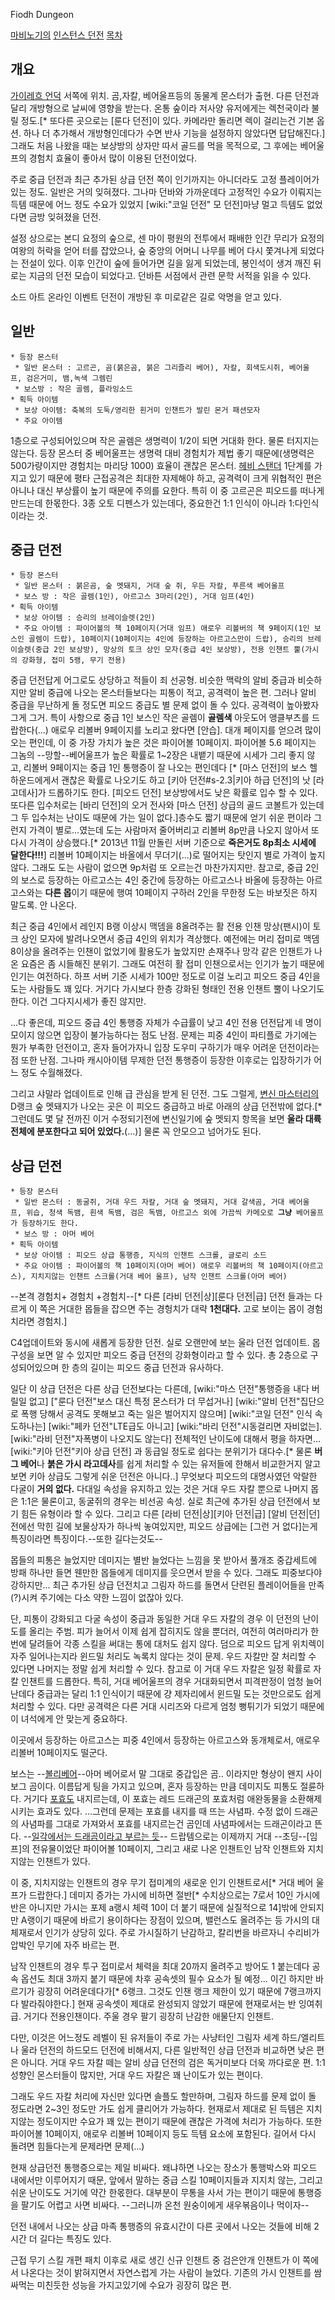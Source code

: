 Fiodh Dungeon

[[마비노기]]의 [[인스턴스 던전]]
[[목차]]

== 개요 ==
[[가이레흐 언덕]] 서쪽에 위치.  곰,자칼, 베어울프등의 동물계 몬스터가 출현. 다른 던전과 달리 개방형으로 날씨에 영향을 받는다. 온통 숲이라 저사양 유저에게는 렉천국이라 불릴 정도.[* 또다른 곳으로는 [룬다 던전]이 있다. 카메라만 돌리면 렉이 걸리는건 기본 옵션. 하나 더 추가해서 개방형인데다가 수면 반사 기능을 설정하지 않았다면 답답해진다.] 그래도 처음 나왔을 때는 보상방의 상자만 따서 골드를 먹을 목적으로, 그 후에는 베어울프의 경험치 효율이 좋아서 많이 이용된 던전이었다. 

주로 중급 던전과 최근 추가된 상급 던전 쪽이 인기까지는 아니더라도 고정 플레이어가 있는 정도. 일반은 거의 잊혀졌다. 그나마 던바와 가까운데다 고정적인 수요가 이뤄지는 득템 때문에 어느 정도 수요가 있었지 [wiki:"코일 던전" 모 던전]마냥 멀고 득템도 없었다면 금방 잊혀졌을 던전.

설정 상으로는 본디 요정의 숲으로, 센 마이 평원의 전투에서 패배한 인간 무리가 요정의 여왕의 허락을 얻어 터를 잡았으나, 숲 중앙의 어머니 나무를 베어 다시 쫓겨나게 되었다는 전설이 있다. 이후 인간이 숲에 들어가면 길을 잃게 되었는데, 봉인석이 생겨 깨진 뒤로는 지금의 던전 모습이 되었다고. 던바튼 서점에서 관련 문학 서적을 읽을 수 있다.

소드 아트 온라인 이벤트 던전이 개방된 후 미로같은 길로 악명을 얻고 있다.
== 일반 ==
 * 등장 몬스터 
  * 일반 몬스터 : 고르곤, 곰(붉은곰, 붉은 그리즐리 베어), 자칼, 회색도시쥐, 베어울프, 검은거미, 뱀,녹색 그렘린
  * 보스방 : 작은 골렘, 플라잉소드
 * 획득 아이템
  * 보상 아이템: 축복의 도둑/영리한 흰거미 인챈트가 발린 몬거 패션모자
  * 주요 아이템 
1층으로 구성되어있으며 작은 골렘은 생명력이 1/2이 되면 거대화 한다. 물론 터지지는 않는다. 
등장 몬스터 중 베어울프는 생명력 대비 경험치가 제법 좋기 때문에(생명력은 500가량이지만 경험치는 마리당 1000) 효율이 괜찮은 몬스터. [[헤비 스탠더]] 1단계를 가지고 있기 때문에 평타 근접공격은 최대한 자제해야 하고, 공격력이 크게 위협적인 편은 아니나 대신 부상률이 높기 때문에 주의를 요한다. 특히 이 중 고르곤은 피오드를 떠나게 만드는데 한몫한다. 3종 오토 디펜스가 있는데다, 중요한건 1:1 인식이 아니라 1:다인식이라는 것.

== 중급 던전 ==
 * 등장 몬스터
  * 일반 몬스터 : 붉은곰, 숲 멧돼지, 거대 숲 쥐, 우든 자칼, 푸른색 베어울프
  * 보스 방 : 작은 골렘(1인), 아르고스 3마리(2인), 거대 임프(4인)
 * 획득 아이템
  * 보상 아이템 : 승리의 브레이슬렛(2인)
  * 주요 아이템 : 파이어볼의 책 10페이지(거대 임프) 애로우 리볼버의 책 9페이지(1인 보스인 골렘이 드랍), 10페이지(10페이지는 4인에 등장하는 아르고스만이 드랍), 승리의 브레이슬렛(중급 2인 보상방), 망상의 토크 상인 모자(중급 4인 보상방), 전용 인챈트 뿔(가시의 강화형, 접미 5랭, 무기 전용)

중급 던전답게 어그로도 상당하고 적들이 죄 선공형. 비슷한 맥락의 알비 중급과 비슷하지만 알비 중급에 나오는 몬스터들보다는 피통이 적고, 공격력이 높은 편. 그러나 알비 중급을 무난하게 돌 정도면 피오드 중급도 별 문제 없이 돌 수 있다. 공격력이 높아봤자 그게 그거. 특이 사항으로 중급 1인 보스인 작은 골렘이 '''골렘색''' 아웃도어 앵클부츠를 드랍한다(...) 애로우 리볼버 9페이지를 노리고 왔다면 [안습].
대개 페이지를 얻으려 많이 오는 편인데, 이 중 가장 가치가 높은 것은 파이어볼 10페이지. 파이어볼 5.6 페이지는 그놈의 --망할--베어울프가 높은 확률로 1~2장은 내뱉기 때문에 시세가 그리 좋지 않고, 리볼버 9페이지는 중급 1인 통행증이 잘 나오는 편인데다 [* [마스 던전]의 보스 헬 하운드에게서 괜찮은 확률로 나오기도 하고 [키아 던전#s-2.3|키아 하급 던전]의 낫 [라고데사]가 드롭하기도 한다. [피오드 던전] 보상방에서도 낮은 확률로 입수 할 수 있다. 또다른 입수처로는 [바리 던전]의 오거 전사와 [마스 던전] 상급의 골드 코볼트가 있는데 그 두 입수처는 난이도 때문에 가는 일이 없다.]층수도 짧기 때문에 얻기 쉬운 편이라 그런지 가격이 별로...였는데 도는 사람마저 줄어버리고 리볼버 8p만큼 나오지 않아서 또다시 가격이 상승했다.[* 2013년 11월 만돌린 서버 기준으로 '''죽은거도 8p최소 시세에 달한다!!!'''] 리볼버 10페이지는 바올에서 무더기(...)로 떨어지는 탓인지 별로 가격이 높지 않다. 그래도 도는 사람이 없으면 9p처럼 또 오르는건 마찬가지지만. 참고로, 중급 2인의 보스로 등장하는 아르고스는 4인 중간에 등장하는 아르고스나 바올에 등장하는 아르고스와는 '''다른 몹'''이기 때문에 행여 10페이지 구하러 2인을 무한정 도는 바보짓은 하지 말도록. 안 나온다. 

최근 중급 4인에서 레인지 B랭 이상시 맥뎀을 8올려주는 활 전용 인챈 망상(팬시)이 토크 상인 모자에 발려나오면서 중급 4인의 위치가 격상했다. 예전에는 머리 접미로 맥뎀 8이상을 올려주는 인챈이 없었기에 활용도가 높았지만 손재주나 망각 같은 인챈트가 나온 요즘은 좀 시들해진 분위기. 그래도 여전히 활 접미 인챈으로서는 인기가 높기 때문에 인기는 여전하다. 하프 서버 기준 시세가 100만 정도로 이걸 노리고 피오드 중급 4인을 도는 사람들도 꽤 있다. 거기다 가시보다 한층 강화된 형태인 전용 인챈트 뿔이 나오기도 한다. 이건 그다지시세가 좋진 않지만.

...다 좋은데, 피오드 중급 4인 통행증 자체가 수급률이 낮고 4인 전용 던전답게 네 명이 모이지 않으면 입장이 불가능하다는 점도 난점. 문제는 피중 4인이 파티플로 가기에는 뭔가 부족한 던전이고, 혼자 들어가자니 입장 도우미 구하기가 매우 어려운 던전이라는 점 또한 난점. 그나마 캐시아이템 무제한 던전 통행증이 등장한 이후로는 입장하기가 어느 정도 수월해졌다.

그리고 샤말라 업데이트로 인해 급 관심을 받게 된 던전. 그도 그럴게, [[변신 마스터리]]의 D랭크 숲 멧돼지가 나오는 곳은 이 피오드 중급하고 바로 아래의 상급 던전밖에 없다.[* 그런데도 몇 달 전까진 이거 수정되기전에 변신일기에 숲 멧되지 항목을 보면 '''울라 대륙 전체에 분포한다고 되어 있었다.'''(...)] 물론 꼭 안모으고 넘어가도 된다.

== 상급 던전 ==
 * 등장 몬스터
  * 일반 몬스터 : 동굴쥐, 거대 우드 자칼, 거대 숲 멧돼지, 거대 갈색곰, 거대 베어울프, 위습, 청색 독뱀, 흰색 독뱀, 검은 독뱀, 아르고스 외에 가끔씩 카메오로 '''그냥''' 베어울프가 등장하기도 한다.
  * 보스 방 : 아머 베어
 * 획득 아이템
  * 보상 아이템 : 피오드 상급 통행증, 지식의 인챈트 스크롤, 글로리 소드
  * 주요 아이템 : 파이어볼의 책 10페이지(아머 베어) 애로우 리볼버의 책 10페이지(아르고스), 지치지않는 인챈트 스크롤(거대 베어 울프), 남작 인챈트 스크롤(아머 베어)

--본격 경험치+ 경험치 +경험치--[* 다른 [라비 던전|상][룬다 던전|급] 던전 들과는 다르게 이 쪽은 거대한 몹들을 잡으면 주는 경헝치가 대략 '''1천대다.''' 고로 보이는 몹이 경험치라면 경험치.]

C4업데이트와 동시에 새롭게 등장한 던전. 실로 오랜만에 보는 울라 던전 업데이트. 몹 구성을 보면 알 수 있지만 피오드 중급 던전의 강화형이라고 할 수 있다. 총 2층으로 구성되어있으며 한 층의 길이는 피오드 중급 던전과 유사하다. 

일단 이 상급 던전은 다른 상급 던전보다는 다른데, [wiki:"마스 던전"통행증을 내다 버릴일 없고] ["룬다 던전"보스 대신 특정 몬스터가 더 무섭거나] [wiki:"알비 던전"집단으로 폭행 당해서 공격도 못해보고 죽는 일은 벌어지지 않으며] [wiki:"코일 던전" 인식 속도하나는] [wiki:"페카 던전"LTE급도 아니고] [wiki:"바리 던전"시동걸리면 자비없는]. [wiki:"라비 던전"자폭병이 나오지도 않는다] 전체적인 난이도에 대해서 평을 하자면...  [wiki:"키아 던전"키아 상급 던전] 과 동급일 정도로 쉽다는 분위기가 대다수.[* 물론 '''버그 베어'''나 '''붉은 가시 라고데사'''를 쉽게 처리할 수 있는 유저들에 한해서 비교한거지 알고보면 키아 상급도 그렇게 쉬운 던전은 아니다..] 무엇보다 피오드의 대명사였던 악랄한 다굴이 '''거의 없다.''' 다대일 속성을 유지하고 있는 것은 거대 우드 자칼 뿐으로 나머지 몹은 1:1은 물론이고, 동굴쥐의 경우는 비선공 속성. 실로 최근에 추가된 상급 던전에서 보기 힘든 유형이라 할 수 있다. 그리고 다른 [라비 던전|상][키아 던전|급] [알비 던전|던]전에선 막힌 길에 보물상자가 하나씩 놓여있지만, 피오드 상급에는 [그런 거 없다]는게 특징이라면 특징이다.--또한 길다는것도--

몹들의 피통은 늘었지만 데미지는 별반 늘었다는 느낌을 못 받아서 풀개조 중갑세트에 방패 하나만 들면 웬만한 몹들에게 데미지를 웃으면서 받을 수 있다. 그래도 피중보다야 강하지만... 최근 추가된 상급 던전치고 그림자 하드를 돌면서 단련된 플레이어들을 만족(?)시켜 주기에는 다소 약한 느낌이 없잖아 있다.

단, 피통이 강화되고 다굴 속성이 중급과 동일한 거대 우드 자칼의 경우 이 던전의 난이도를 올리는 주범. 피가 늘어서 이제 쉽게 잡히지도 않을 뿐더러, 여전히 여러마리가 한번에 달려들어 각종 스킬을 써대는 통에 대처도 쉽지 않다. 덤으로 피오드 답게 위치렉이 자주 일어나는지라 윈드밀 처리도 녹록치 않다는 것이 문제. 우드 자칼만 잘 처리할 수 있다면 나머지는 정말 쉽게 처리할 수 있다. 참고로 이 거대 우드 자칼은 일정 확률로 자칼 인챈트를 드롭한다.
특히, 거대 베어울프의 경우 거대화되면서 피격판정이 엄청 늘어난데다 중급과는 달리 1:1 인식이기 때문에 걍 제자리에서 윈드밀 도는 것만으로도 쉽게 처리할 수 있다. 다만 공격력은 다른 거대 시리즈와 다르게 엄청 뻥튀기가 되었기 때문에 이 녀석에게 안 맞는게 중요하다.

이곳에서 등장하는 아르고스는 피중 4인에서 등장하는 아르고스와 동개체로서, 애로우 리볼버 10페이지도 떨군다.

보스는 --[[볼리베어]]--아머 베어로서 말 그대로 중갑입은 곰.. 이라지만 형상이 왠지 사이보그 곰이다. 이름답게 팅을 가지고 있으며, 혼자 등장하는 만큼 데미지도 피통도 절륜하다. 거기다 [[포효]]도 내지르는데, 이 포효는 레드 드래곤의 포효처럼 애완동물을 소환해제시키는 효과도 있다.
...그런데 문제는 포효를 내지를 때 뜨는 사념파. 수정 없이 드래곤의 사념파를 그대로 가져와서 포효를 내지르는건 곰인데 사념파에서는 드래곤이라고 뜬다. --[http://dumortieri.egloos.com/2683065 일각에서는 드래곰이라고 부르는 듯]--
드랍템으로는 이제까지 거대 --초딩--[임프]의 전유물이었단 파이어볼 10페이지, 그리고 새로 나온 인챈트인 남작 인챈트와 지치지않는 인챈트가 있다.

이 중, 지치지않는 인챈트의 경우 무기 접미계의 새로운 인기 인챈트로서[* 거대 베어 울프가 드랍한다.] 데미지 증가는 가시에 비하면 절반[* 수치상으로는 7로서 10인 가시에 반은 아니지만 가시는 포제 a랭시 체력 10이 더 붙기 때문에 실질적으로 14]밖에 안되지만 A랭이기 때문에 바르기 용이하다는 장점이 있으며, 밸런스도 올려주는 등 가시의 대체재로서 인기가 상당히 있다. 주로 가시질하기 난감하고, 칼리번을 바르자니 수리비가 압박인 무기에 자주 바르는 편.

남작 인챈트의 경우 투구 접미로서 체력을 최대 20까지 올려주고 방어도 1 붙는데다 공속 옵션도 최대 3까지 붙기 때문에 차후 공속셋의 필수 요소가 될 예정... 이긴 하지만 바르기가 굉장히 어려운데다가[* 6랭크. 그것도 인챈 랭크 제한이 있기 때문에 7랭크까지 다 발라줘야한다.] 현재 공속셋이 제대로 완성되지 않았기 때문에 현재로서는 반 잉여취급. 거기다 전용인챈이다. 주울 경우 팔기 굉장히 난감한 애물단지 인챈트.

다만, 이것은 어느정도 레벨이 된 유저들이 주로 가는 사냥터인 그림자 세계 하드/엘리트나 울라 던전의 하드모드 던전에 비해서지, 다른 일반적인 상급 던전과 비교하면 낮은 편은 아니다. 거대 우드 자칼 떼는 알비 상급 던전의 검은 독거미보다 더욱 까다로운 편. 1:1 성향인 몬스터들이 많지만, 거대 우드 자칼은 꽤 난이도가 있는 편이다.

그래도 우드 자칼 처리에 자신만 있다면 솔플도 할만하며, 그림자 하드를 문제 없이 돌 정도라면 2~3인 정도만 가도 쉽게 클리어가 가능하다. 현재로서 제대로 된 득템은 지치지않는 정도이지만 수요가 꽤 있는 편이기 때문에 괜찮은 가격에 처리가 가능하다. 또한 파이어볼 10페이지, 애로우 리볼버 10페이지 등도 득템 요소에 포함된다. 길어서 다시 돌려면 힘들다는게 문제라면 문제(...)

현재 상급던전 통행증으로는 제일 비싸다. 왜냐하면 나오는 장소가 통행박스와 피오드 내에서만 이루어지기 때문, 앞에서 말하는 중급 스킬 10페이지들과 지지치 않는, 그리고 쉬운 난이도도 거기에 약간 한몫한다. 대부분이 무통을 사서 가는 편이기 때문에 통행증을 팔기도 어렵고 사면 비싸다. --그러니까 온천 원숭이에게 새우볶음이나 먹이자--

던전 내에서 나오는 상급 마족 통행증의 유효시간이 다른 곳에서 나오는 것들에 비해 2시간 더 길다는 특징도 있다.

근접 무기 스킬 개편 패치 이후로 새로 생긴 신규 인챈트 중 검은안개 인챈트가 이 쪽에서 나온다는 것이 밝혀지면서 자연스럽게 가는 사람이 늘었다. 기존의 가시 인챈트를 쌈싸먹는 미친듯한 성능을 가지고있기에 수요가 굉장히 많은 편.
